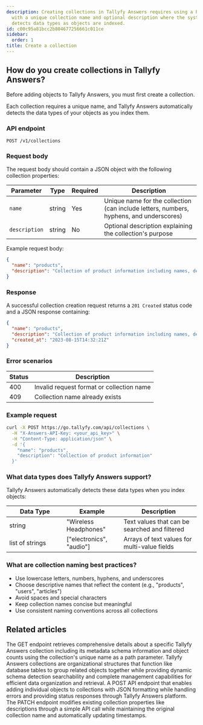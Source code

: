 ```yaml
---
description: Creating collections in Tallyfy Answers requires using a POST API endpoint
  with a unique collection name and optional description where the system automatically
  detects data types as objects are indexed.
id: c00c95a81bcc2b804677256661c011ce
sidebar:
  order: 1
title: Create a collection
---
```


## How do you create collections in Tallyfy Answers?

Before adding objects to Tallyfy Answers, you must first create a collection.

Each collection requires a unique name, and Tallyfy Answers automatically detects the data types of your objects as you index them.

### API endpoint

```
POST /v1/collections
```

### Request body

The request body should contain a JSON object with the following collection properties:

| Parameter | Type | Required | Description |
|-----------|------|----------|-------------|
| `name` | string | Yes | Unique name for the collection (can include letters, numbers, hyphens, and underscores) |
| `description` | string | No | Optional description explaining the collection's purpose |

Example request body:

```json
{
  "name": "products",
  "description": "Collection of product information including names, descriptions, and pricing"
}
```

### Response

A successful collection creation request returns a `201 Created` status code and a JSON response containing:

```json
{
  "name": "products",
  "description": "Collection of product information including names, descriptions, and pricing",
  "created_at": "2023-08-15T14:32:21Z"
}
```

### Error scenarios

| Status | Description |
|--------|-------------|
| 400 | Invalid request format or collection name |
| 409 | Collection name already exists |

### Example request

```bash
curl -X POST https://go.tallyfy.com/api/collections \
  -H "X-Answers-API-Key: <your_api_key>" \
  -H "Content-Type: application/json" \
  -d '{
    "name": "products",
    "description": "Collection of product information"
  }'
```

### What data types does Tallyfy Answers support?

Tallyfy Answers automatically detects these data types when you index objects:

<table>
  <thead>
    <tr>
      <th width="30%">Data Type</th>
      <th width="30%">Example</th>
      <th width="40%">Description</th>
    </tr>
  </thead>
  <tbody>
    <tr>
      <td>string</td>
      <td>"Wireless Headphones"</td>
      <td>Text values that can be searched and filtered</td>
    </tr>
    <tr>
      <td>list of strings</td>
      <td>["electronics", "audio"]</td>
      <td>Arrays of text values for multi-value fields</td>
    </tr>
  </tbody>
</table>

### What are collection naming best practices?

- Use lowercase letters, numbers, hyphens, and underscores
- Choose descriptive names that reflect the content (e.g., "products", "users", "articles")
- Avoid spaces and special characters
- Keep collection names concise but meaningful
- Use consistent naming conventions across all collections


## Related articles
<CardGrid>
<LinkTitleCard header="<b>Collections > Get a collection</b>" href="/products/answers/collections/get-collection/" > The GET endpoint retrieves comprehensive details about a specific Tallyfy Answers collection including its metadata schema information and object counts using the collection's unique name as a path parameter. </LinkTitleCard>
<LinkTitleCard header="<b>Answers > Collections</b>" href="/products/answers/collections/" > Tallyfy Answers collections are organizational structures that function like database tables to group related objects together while providing dynamic schema detection searchability and complete management capabilities for efficient data organization and retrieval. </LinkTitleCard>
<LinkTitleCard header="<b>Objects > Index a single object</b>" href="/products/answers/objects/index-single-object/" > A POST API endpoint that enables adding individual objects to collections with JSON formatting while handling errors and providing status responses through Tallyfy Answers platform. </LinkTitleCard>
<LinkTitleCard header="<b>Collections > Update a collection</b>" href="/products/answers/collections/update-collection/" > The PATCH endpoint modifies existing collection properties like descriptions through a simple API call while maintaining the original collection name and automatically updating timestamps. </LinkTitleCard>
</CardGrid>